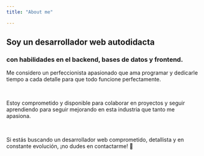 ```yaml
---
title: "About me"

---
```


## <h2 data-aos="fade-right" class="title">Soy un <span class="highlight">desarrollador web autodidacta</span></h2>

### <h3 data-aos="zoom-in" class="subtitle"> con habilidades en el backend, bases de datos y frontend.</h3>

Me considero un perfeccionista apasionado que ama programar 
y dedicarle tiempo a cada detalle para que todo funcione perfectamente.

&nbsp;

Estoy comprometido y disponible para colaborar en proyectos y seguir aprendiendo 
para seguir mejorando en esta industria que tanto me apasiona. 

&nbsp;

Si estás buscando un desarrollador web comprometido, detallista y en constante
evolución, ¡no dudes en contactarme! 🙌



